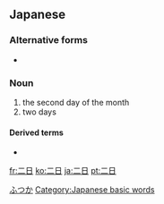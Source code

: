 ==Japanese==
{{ja-kanjitab|二|日}}

===Alternative forms===
* {{l|ja|2日}}

===Noun===
{{ja-noun|ふつか}}

# the second day of the month
# two days

====Derived terms====
* {{l|ja|二日酔い}}

[[Category:ja:Time|ふつか]]
[[Category:Japanese basic words]]

[[fr:二日]]
[[ko:二日]]
[[ja:二日]]
[[pt:二日]]